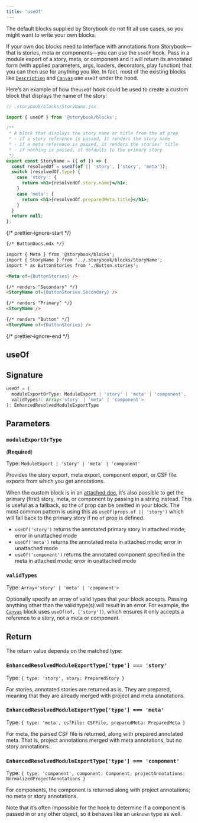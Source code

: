 ```yaml
---
title: 'useOf'
---
```


The default blocks supplied by Storybook do not fit all use cases, so you might want to write your own blocks.

If your own doc blocks need to interface with annotations from Storybook—that is stories, meta or components—you can use the `useOf` hook. Pass in a module export of a story, meta, or component and it will return its annotated form (with applied parameters, args, loaders, decorators, play function) that you can then use for anything you like. In fact, most of the existing blocks like [`Description`](./doc-block-description.md) and [`Canvas`](./doc-block-canvas.md) use `useOf` under the hood.

Here’s an example of how the`useOf` hook could be used to create a custom block that displays the name of the story:

```jsx
// .storybook/blocks/StoryName.jsx

import { useOf } from '@storybook/blocks';

/**
 * A block that displays the story name or title from the of prop
 * - if a story reference is passed, it renders the story name
 * - if a meta reference is passed, it renders the stories' title
 * - if nothing is passed, it defaults to the primary story
 */
export const StoryName = ({ of }) => {
  const resolvedOf = useOf(of || 'story', ['story', 'meta']);
  switch (resolvedOf.type) {
    case 'story': {
      return <h1>{resolvedOf.story.name}</h1>;
    }
    case 'meta': {
      return <h1>{resolvedOf.preparedMeta.title}</h1>;
    }
  }
  return null;
};
```

{/* prettier-ignore-start */}

```md
{/* ButtonDocs.mdx */}

import { Meta } from '@storybook/blocks';
import { StoryName } from '../.storybook/blocks/StoryName';
import * as ButtonStories from './Button.stories';

<Meta of={ButtonStories} />

{/* renders "Secondary" */}
<StoryName of={ButtonStories.Secondary} />

{/* renders "Primary" */}
<StoryName />

{/* renders "Button" */}
<StoryName of={ButtonStories} />
```

{/* prettier-ignore-end */}

## useOf

## Signature

```ts
useOf = (
  moduleExportOrType: ModuleExport | 'story' | 'meta' | 'component',
  validTypes?: Array<'story' | 'meta' | 'component'>
): EnhancedResolvedModuleExportType
```

## Parameters

### `moduleExportOrType`

(**Required**)

Type: `ModuleExport | 'story' | 'meta' | 'component'`

Provides the story export, meta export, component export, or CSF file exports from which you get annotations.

When the custom block is in an [attached doc](./doc-block-meta.md#attached-vs-unattached), it’s also possible to get the primary (first) story, meta, or component by passing in a string instead. This is useful as a fallback, so the `of` prop can be omitted in your block. The most common pattern is using this as `useOf(props.of || 'story')` which will fall back to the primary story if no `of` prop is defined.

* `useOf('story')` returns the annotated primary story in attached mode; error in unattached mode
* `useOf('meta')` returns the annotated meta in attached mode; error in unattached mode
* `useOf('component')` returns the annotated component specified in the meta in attached mode; error in unattached mode

### `validTypes`

Type: `Array<'story' | 'meta' | 'component'>`

Optionally specify an array of valid types that your block accepts. Passing anything other than the valid type(s) will result in an error. For example, the [`Canvas`](./doc-block-canvas.md) block uses `useOf(of, ['story'])`, which ensures it only accepts a reference to a story, not a meta or component.

## Return

The return value depends on the matched type:

### `EnhancedResolvedModuleExportType['type'] === 'story'`

Type: `{ type: 'story', story: PreparedStory }`

For stories, annotated stories are returned as is. They are prepared, meaning that they are already merged with project and meta annotations.

### `EnhancedResolvedModuleExportType['type'] === 'meta'`

Type: `{ type: 'meta', csfFile: CSFFile, preparedMeta: PreparedMeta }`

For meta, the parsed CSF file is returned, along with prepared annotated meta. That is, project annotations merged with meta annotations, but no story annotations.

### `EnhancedResolvedModuleExportType['type'] === 'component'`

Type: `{ type: 'component', component: Component, projectAnnotations: NormalizedProjectAnnotations }`

For components, the component is returned along with project annotations; no meta or story annotations.

Note that it’s often impossible for the hook to determine if a component is passed in or any other object, so it behaves like an `unknown` type as well.
